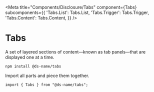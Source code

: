 

<Meta
  title="Components/Disclosure/Tabs"
  component={Tabs}
  subcomponents={{
    'Tabs.List': Tabs.List,
    'Tabs.Trigger': Tabs.Trigger,
    'Tabs.Content': Tabs.Content,
  }}
/>

# Tabs

A set of layered sections of content—known as tab panels—that are displayed one at a time.

<StoryHeading label="Installation" />

```
npm install @ds-name/tabs
```

<StoryHeading label="Usage" />

Import all parts and piece them together.

```
import { Tabs } from "@ds-name/tabs";
```

<StoryHeading label="Props" />

<ArgsTable of={Tabs} />

<StoryHeading label="Variants" />

<Story name="variants" story={examples.variants} />
